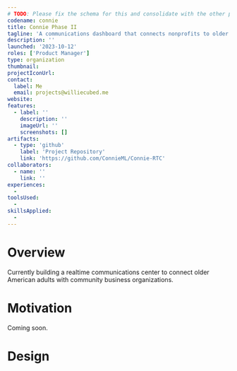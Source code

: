 ```yaml
---
# TODO: Please fix the schema for this and consolidate with the other project schema
codename: connie
title: Connie Phase II
tagline: 'A communications dashboard that connects nonprofits to older adults.'
description: ''
launched: '2023-10-12'
roles: ['Product Manager']
type: organization
thumbnail:
projectIconUrl:
contact:
  label: Me
  email: projects@williecubed.me
website:
features:
  - label: ''
    description: ''
    imageUrl: ''
    screenshots: []
artifacts:
  - type: 'github'
    label: 'Project Repository'
    link: 'https://github.com/ConnieML/Connie-RTC'
collaborators:
  - name: ''
    link: ''
experiences:
  -
toolsUsed:
  -
skillsApplied:
  -
---
```


# Overview

Currently building a realtime communications center to connect older American
adults with community business organizations.

# Motivation

Coming soon.

# Design

